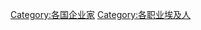 {{Commonscat|Businesspeople from Egypt}}

[[Category:各国企业家|Category:各国企业家]]
[[Category:各职业埃及人|Category:各职业埃及人]]